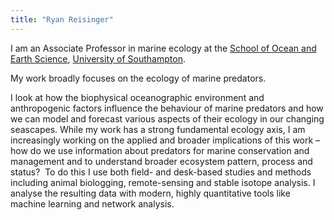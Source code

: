 ```yaml
---
title: "Ryan Reisinger"
---
```


I am an Associate Professor in marine ecology at the [School of Ocean and Earth Science](https://www.southampton.ac.uk/about/faculties-schools-departments/school-of-ocean-and-earth-science), [University of Southampton](https://www.southampton.ac.uk/).

My work broadly focuses on the ecology of marine predators.

I look at how the biophysical oceanographic environment and anthropogenic factors influence the behaviour of marine predators and how we can model and forecast various aspects of their ecology in our changing seascapes. While my work has a strong fundamental ecology axis, I am increasingly working on the applied and broader implications of this work – how do we use information about predators for marine conservation and management and to understand broader ecosystem pattern, process and status?  To do this I use both field- and desk-based studies and methods including animal biologging, remote-sensing and stable isotope analysis. I analyse the resulting data with modern, highly quantitative tools like machine learning and network analysis.
